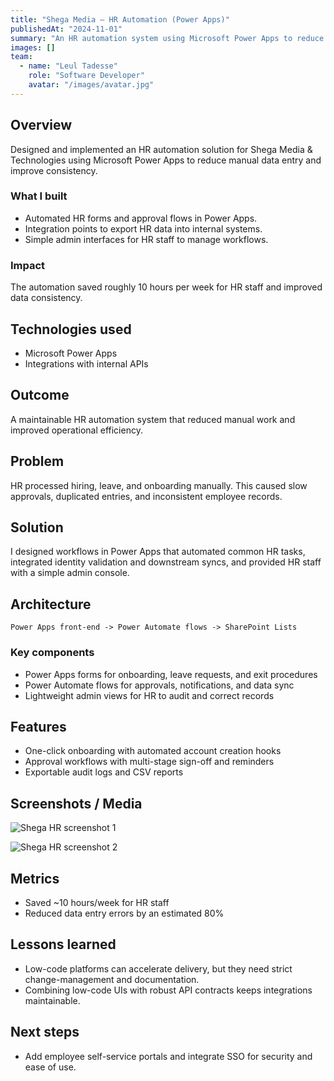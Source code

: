 ```yaml
---
title: "Shega Media — HR Automation (Power Apps)"
publishedAt: "2024-11-01"
summary: "An HR automation system using Microsoft Power Apps to reduce manual entry and improve data consistency."
images: []
team:
  - name: "Leul Tadesse"
    role: "Software Developer"
    avatar: "/images/avatar.jpg"
---
```


## Overview

Designed and implemented an HR automation solution for Shega Media & Technologies using Microsoft Power Apps to reduce manual data entry and improve consistency.

### What I built

- Automated HR forms and approval flows in Power Apps.
- Integration points to export HR data into internal systems.
- Simple admin interfaces for HR staff to manage workflows.

### Impact

The automation saved roughly 10 hours per week for HR staff and improved data consistency.

## Technologies used

- Microsoft Power Apps
- Integrations with internal APIs

## Outcome

A maintainable HR automation system that reduced manual work and improved operational efficiency.

## Problem

HR processed hiring, leave, and onboarding manually. This caused slow approvals, duplicated entries, and inconsistent employee records.

## Solution

I designed workflows in Power Apps that automated common HR tasks, integrated identity validation and downstream syncs, and provided HR staff with a simple admin console.

## Architecture

```text
Power Apps front-end -> Power Automate flows -> SharePoint Lists
```

### Key components
- Power Apps forms for onboarding, leave requests, and exit procedures
- Power Automate flows for approvals, notifications, and data sync
- Lightweight admin views for HR to audit and correct records

## Features
- One-click onboarding with automated account creation hooks
- Approval workflows with multi-stage sign-off and reminders
- Exportable audit logs and CSV reports

## Screenshots / Media
![Shega HR screenshot 1](/images/projects/shega/hr-1.png)

![Shega HR screenshot 2](/images/projects/shega/hr-2.png)

## Metrics
- Saved ~10 hours/week for HR staff
- Reduced data entry errors by an estimated 80%

## Lessons learned
- Low-code platforms can accelerate delivery, but they need strict change-management and documentation.
- Combining low-code UIs with robust API contracts keeps integrations maintainable.

## Next steps
- Add employee self-service portals and integrate SSO for security and ease of use.
